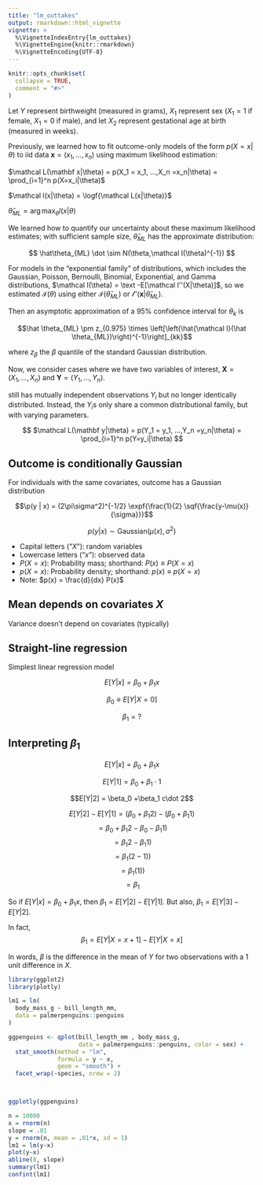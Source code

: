 ```yaml
---
title: "lm_outtakes"
output: rmarkdown::html_vignette
vignette: >
  %\VignetteIndexEntry{lm_outtakes}
  %\VignetteEngine{knitr::rmarkdown}
  %\VignetteEncoding{UTF-8}
---
```


```r
knitr::opts_chunk$set(
  collapse = TRUE,
  comment = "#>"
)
```




Let $Y$ represent birthweight (measured in grams), $X_1$ represent sex ($X_1 = 1$ if female, $X_1 = 0$ if male), and let $X_2$ represent gestational age at birth (measured in weeks).


Previously, we learned how to fit outcome-only models of the form $p(X=x|\theta)$ to iid data $\mathbf x = (x_1,…,x_n)$ using maximum likelihood estimation:

$\mathcal L(\mathbf x|\theta) = p(X_1 = x_1, …,X_n =x_n|\theta) = \prod_{i=1}^n p(X=x_i|\theta)$

$\mathcal l(x|\theta) = \logf{\mathcal L(x|\theta)}$

$\hat \theta_{ML} = \arg \max_\theta l(x|θ)$

We learned how to quantify our uncertainty about these maximum likelihood estimates; with sufficient sample size, $\hat \theta_{ML}$ has the approximate distribution:

$$
\hat\theta_{ML} \dot \sim N(\theta,\mathcal I(\theta)^{-1})
$$

For models in the "exponential family" of distributions, which includes the Gaussian, Poisson, Bernoulli, Binomial, Exponential, and Gamma distributions, $\mathcal I(\theta) = \text -E[\mathcal l''(X|\theta)]$, so we estimated $\mathcal I(\theta)$ using either $\mathcal I(\hat \theta_{ML})$ or $\mathcal l''(\mathbf x |\hat \theta_{ML})$.

Then an asymptotic approximation of a 95% confidence interval for $\theta_k$ is

$$\hat \theta_{ML} \pm z_{0.975} \times \left[\left(\hat{\mathcal I}(\hat \theta_{ML})\right)^{-1}\right]_{kk}$$

where $z_\beta$ the $\beta$ quantile of the standard Gaussian distribution.

Now, we consider cases where we have two variables of interest, $\mathbf X = (X_1, …, X_n)$ and $\mathbf Y = (Y_1, …, Y_n)$.

still has mutually independent observations $Y_i$ but no longer identically distributed. Instead, the $Y_i$s only share a common distributional family, but with varying parameters.

$$
$\mathcal L(\mathbf y|\theta) = p(Y_1 = y_1, …,Y_n =y_n|\theta) = \prod_{i=1}^n p(Y=y_i|\theta)
$$

## Outcome is conditionally Gaussian

For individuals with the same covariates, 
outcome has a Gaussian distribution

$$\p(y | x) = (2\pi\sigma^2)^{-1/2} \expf{\frac{1}{2} \sqf{\frac{y-\mu(x)}{\sigma}}}$$

$$p(y | x) \sim \text{Gaussian}(\mu(x), \sigma^2)$$

::: aside
-   Capital letters ("$X$"): random variables
-   Lowercase letters ("$x$"): observed data
-   $P(X=x)$: Probability mass; shorthand: $P(x) \equiv P(X=x)$
-   $p(X=x)$: Probability density; shorthand: $p(x) \equiv p(X=x)$
-   Note: $p(x) = \frac{d}{dx} P(x)$
:::

## Mean depends on covariates $X$

Variance doesn't depend on covariates (typically)

## Straight-line regression

Simplest linear regression model

$$E[Y|x] = \beta_0 +\beta_1 x$$

$$\beta_0 \equiv E[Y|X=0]$$

$$\beta_1 = ?$$

## Interpreting $\beta_1$

$$E[Y|x] = \beta_0 +\beta_1 x$$

$$E[Y|1] = \beta_0 +\beta_1 \cdot 1$$

$$E[Y|2] = \beta_0 +\beta_1 c\dot 2$$

$$E[Y|2] - E[Y|1] = (\beta_0 +\beta_1 2) - (\beta_0 +\beta_1 1)$$ $$ = \beta_0 +\beta_1 2 - \beta_0 - \beta_1 1)$$ $$ = \beta_1 2 - \beta_1 1)$$ $$ = \beta_1 (2-1))$$ $$ = \beta_1 (1))$$ $$ = \beta_1$$

So if $E[Y|x] = \beta_0 +\beta_1 x$, then $\beta_1 = E[Y|2] - E[Y|1]$. But also, $\beta_1 = E[Y|3] - E[Y|2]$.

In fact, $$\beta_1 = E[Y|X=x+1] - E[Y|X=x]$$

In words, $\beta$ is the difference in the mean of $Y$ for two observations with a 1 unit difference in $X$.

```r
library(ggplot2)
library(plotly)

lm1 = lm(
  body_mass_g ~ bill_length_mm, 
  data = palmerpenguins::penguins
)

ggpenguins <- qplot(bill_length_mm , body_mass_g, 
                    data = palmerpenguins::penguins, color = sex) +
  stat_smooth(method = "lm",
              formula = y ~ x,
              geom = "smooth") +
  facet_wrap(~species, nrow = 2)



ggplotly(ggpenguins)
```

```r
n = 10000
x = rnorm(n)
slope = .01
y = rnorm(n, mean = .01*x, sd = 1)
lm1 = lm(y~x)
plot(y~x)
abline(0, slope)
summary(lm1)
confint(lm1)
```
